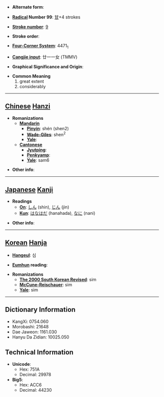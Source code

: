 * '''Alternate form''':

* '''[[Wiktionary:Chinese radical index| Radical]] Number 99''': [[Wiktionary:Chinese radical index 甘|甘]]+4 strokes

* '''[[Wiktionary:Chinese total strokes index|Stroke number]]''': [[Wiktionary:Chinese total strokes index 9|9]]

* '''Stroke order''': 

* '''[[Wiktionary:Chinese four corner index|Four-Corner System]]''': 4471<sub>1</sub>

* '''[[Wiktionary:Chinese Cangjie index|Cangjie input]]''': 廿一一女 (TMMV)

* '''Graphical Significance and Origin''': 

* '''Common Meaning'''
*#great extent
*# considerably


----

== [[Chinese]] [[Hanzi]] ==

* '''Romanizations'''
** '''[[Mandarin]]'''
*** '''[[Pinyin]]''': shén (shen2)
*** '''[[Wade-Giles]]''': shen<sup>2</sup>
*** '''[[Yale]]''': 
** '''[[Cantonese]]'''
*** '''[[Jyutping]]''':
*** '''[[Penkyamp]]''': 
*** '''[[Yale]]''': sam6

* '''Other info''': 

----

== [[Japanese]] [[Kanji]] ==

* '''Readings'''
** '''[[On]]''': [[しん]] (shin), [[じん]] (jin)
** '''[[Kun]]''': [[はなはだ]] (hanahada), [[なに]] (nani)

* '''Other info''':  

----

== [[Korean]] [[Hanja]] ==

* '''[[Hangeul]]''': 심

* '''[[Eumhun]] reading''': 

* '''Romanizations'''
** '''[[The 2000 South Korean Revised Romanization|The 2000 South Korean Revised]]''': sim
** '''[[McCune-Reischauer]]''': sim
** '''[[Yale]]''': sim

----

== Dictionary Information ==

* KangXi: 0754.060
* Morobashi: 21648
* Dae Jaweon: 1161.030
* Hanyu Da Zidian: 10025.050

== Technical Information ==

* '''Unicode''':
** Hex: 751A
** Decimal: 29978
* '''Big5''':
** Hex: ACC6
** Decimal: 44230